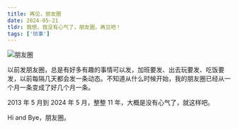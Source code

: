 ```yaml
---
title: 再见，朋友圈
date: 2024-05-21
tldr: 我想，我没有心气了，朋友圈，再见吧！
tags: ['琐事']
---
```


![朋友圈](https://assets.coderfee.com/wechat-moments-closed.jpg)

以前发朋友圈，总是有好多有趣的事情可以发，加班要发、出去玩要发、吃饭要发，以前每隔几天都会发一条动态。不知道从什么时候开始，我的朋友圈已经从一个月一条变成了好几个月一条。

2013 年 5 月到 2024 年 5 月，整整 11 年，大概是没有心气了，就这样吧。

Hi and Bye，朋友圈。
